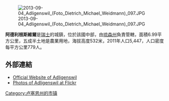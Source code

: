 [[File:2013-09-04_Adligenswil_(Foto_Dietrich_Michael_Weidmann)_097.JPG|thumb]]

'''阿德利根斯維爾'''是[[瑞士|瑞士]]的城鎮，位於該國中部，由[[琉森州|琉森州]]負責管轄，面積6.99平方公里，五成半土地是農業用地，海拔高度532米，2011年人口5,447，人口密度每平方公里779人。

==外部連結==
*[http://www.adligenswil.ch Official Website of Adligenswil] {{Wayback|url=http://www.adligenswil.ch/ |date=20110929010821 }} {{de icon}}
*[http://www.flickr.com/groups/adligenswil/pool/ Photos of Adligenswil at Flickr] {{Wayback|url=http://www.flickr.com/groups/adligenswil/pool/ |date=20160723030727 }}

{{Switzerland-geo-stub}}
[[Category:卢塞恩州的市镇|Category:卢塞恩州的市镇]]